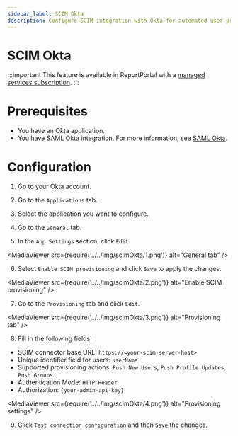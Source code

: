 ```yaml
---
sidebar_label: SCIM Okta
description: Configure SCIM integration with Okta for automated user provisioning in ReportPortal test automation reporting tools.
---
```


# SCIM Okta

:::important
This feature is available in ReportPortal with a [managed services subscription](https://reportportal.io/pricing/on-premises).
:::

# Prerequisites

- You have an Okta application.
- You have SAML Okta integration. For more information, see [SAML Okta](/plugins/authorization/SamlProviders/OktaSaml).

# Configuration

1. Go to your Okta account.

2. Go to the `Applications` tab.

3. Select the application you want to configure.

4. Go to the `General` tab.

5. In the `App Settings` section, click `Edit`.

 <MediaViewer src={require('../../img/scimOkta/1.png')} alt="General tab" />

6. Select `Enable SCIM provisioning` and click `Save` to apply the changes.

<MediaViewer src={require('../../img/scimOkta/2.png')} alt="Enable SCIM provisioning" />

7. Go to the `Provisioning` tab and click `Edit`.

<MediaViewer src={require('../../img/scimOkta/3.png')} alt="Provisioning tab" />

8. Fill in the following fields:
- SCIM connector base URL: `https://<your-scim-server-host>`
- Unique identifier field for users: `userName`
- Supported provisioning actions: `Push New Users`, `Push Profile Updates`, `Push Groups`.
- Authentication Mode: `HTTP Header`
- Authorization: `{your-admin-api-key}`

<MediaViewer src={require('../../img/scimOkta/4.png')} alt="Provisioning settings" />

9. Click `Test connection configuration` and then `Save` the changes.
